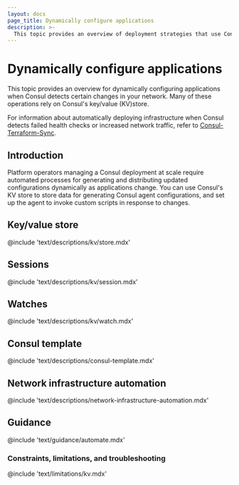 ```yaml
---
layout: docs
page_title: Dynamically configure applications
description: >-
  This topic provides an overview of deployment strategies that use Consul's key/value (KV) store to dynamically update applications and Consul configurations in response to deployment changes.
---
```


# Dynamically configure applications

This topic provides an overview for dynamically configuring applications when Consul detects certain changes in your network. Many of these operations rely on Consul's key/value (KV)store.

For information about automatically deploying infrastructure when Consul detects failed health checks or increased network traffic, refer to [Consul-Terraform-Sync](/consul/docs/cts).

## Introduction

Platform operators managing a Consul deployment at scale require automated processes for generating and distributing updated configurations dynamically as applications change. You can use Consul's KV store to store data for generating Consul agent configurations, and set up the agent to invoke custom scripts in response to changes.

## Key/value store

@include 'text/descriptions/kv/store.mdx'

## Sessions

@include 'text/descriptions/kv/session.mdx'

## Watches

@include 'text/descriptions/kv/watch.mdx'

## Consul template

@include 'text/descriptions/consul-template.mdx'

## Network infrastructure automation

@include 'text/descriptions/network-infrastructure-automation.mdx'

## Guidance

@include 'text/guidance/automate.mdx'

### Constraints, limitations, and troubleshooting

@include 'text/limitations/kv.mdx'